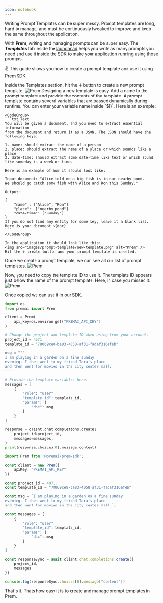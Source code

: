 ```yaml
---
icon: notebook
---
```


Writing Prompt Templates can be super messy. Prompt templates are long, hard to manage, and must be continuously tweaked to improve and keep the same throughout the application. 

With **Prem**, writing and managing prompts can be super easy. The **_Templates_** tab inside the [launchpad](/get-started/launchpad.mdx) helps you write as many prompts you need and use it inside the SDK to make your application running using those prompts. 

✌️ This guide shows you how to create a prompt template and use it using Prem SDK.

<Steps titleSize="h3">

<Step title="Go the Templates section of Launchpad">
    Inside the Templates section, hit the ➕ button to create a new prompt template.
    <img src="images/prompt-template/prompt-tab.png" alt="Prem" />
</Step>


<Step title="Design your prompt template">
    Designing a new template is easy. Add a name to the prompt template and provide the contents of the template. A prompt template contains several variables that are passed dynamically during runtime. You can enter your variable name inside `${}`. Here is an example: 

    <CodeGroup>
    ```txt Text 
    You will be given a document, and you need to extract essential information 
    from the document and return it as a JSON. The JSON should have the following keys:

    1. name: should extract the name of a person
    2. place: should extract the name of a place or which sounds like a place
    3. date-time: should extract some date-time like text or which sound 
    like someday in a week or time. 

    Here is an example of how it should look like:

    Input document: "Alice told me a big fish is in our nearby pond. 
    We should go catch some fish with Alice and Ron this Sunday." 

    Output: 

    {
        "name" : ["Alice", "Ron"]
        "place":  ["nearby pond"]
        "date-time": ["Sunday"]
    }
    If you do not find any entity for some key, leave it a blank list. 
    Here is your document ${doc}
    ```
    </CodeGroup>

    In the application it should look like this: 
    <img src="images/prompt-template/new-template.png" alt="Prem" />
    Hit the ➕ create button and your prompt template is created. 
</Step>

<Step title="Using the prompt template with Prem SDK">
Once we create a prompt template, we can see all our list of prompt templates.
<img src="images/prompt-template/list-templates.png" alt="Prem" />

Now, you need to copy the template ID to use it. The template ID appears just below the name of the prompt template. Here, in case you missed it. 
<img src="images/prompt-template/template-id.png" alt="Prem" />

Once copied we can use it in our SDK. 

<CodeGroup>

```python Python
import os 
from premai import Prem 

client = Prem(
    api_key=os.environ.get("PREMAI_API_KEY")
)

# Change the project and template ID when using from your account. 
project_id = 4071 
template_id = "78069ce8-ba83-4058-af31-fadaf316afeb"

msg = """
I am playing in a garden on a fine sunday
evening. I then went to my friend Tara's place
and then went for movies in the city center mall. 
"""

# Provide the template variables here:
messages = [
    {
        "role": "user",
        "template_id": template_id,
        "params": {
            "doc": msg
        }
    }
]

response = client.chat.completions.create(
    project_id=project_id,
    messages=messages,
)
print(response.choices[0].message.content)
```

```typescript TypeScript
import Prem from '@premai/prem-sdk';

const client = new Prem({
    apiKey: "PREMAI_API_KEY"
})

const project_id = 4071;
const template_id = "78069ce8-ba83-4058-af31-fadaf316afeb"

const msg = `I am playing in a garden on a fine sunday
evening. I then went to my friend Tara's place
and then went for movies in the city center mall.`;

const messages = [
    {
        "role": "user",
        "template_id": template_id,
        "params": {
            "doc": msg
        }
    }
]

const responseSync = await client.chat.completions.create({
    project_id,
    messages
})

console.log(responseSync.choices[0].message["content"])
```
</CodeGroup>

</Step>
</Steps>

That's it. Thats how easy it is to create and manage prompt templates in Prem. 